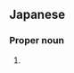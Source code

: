 ==Japanese==
{{ja-kanjitab|悠|子}}

===Proper noun===
{{ja-pos|proper|ゆうこ}}

# {{given name|female|lang=ja|sort=ゆうこ}}